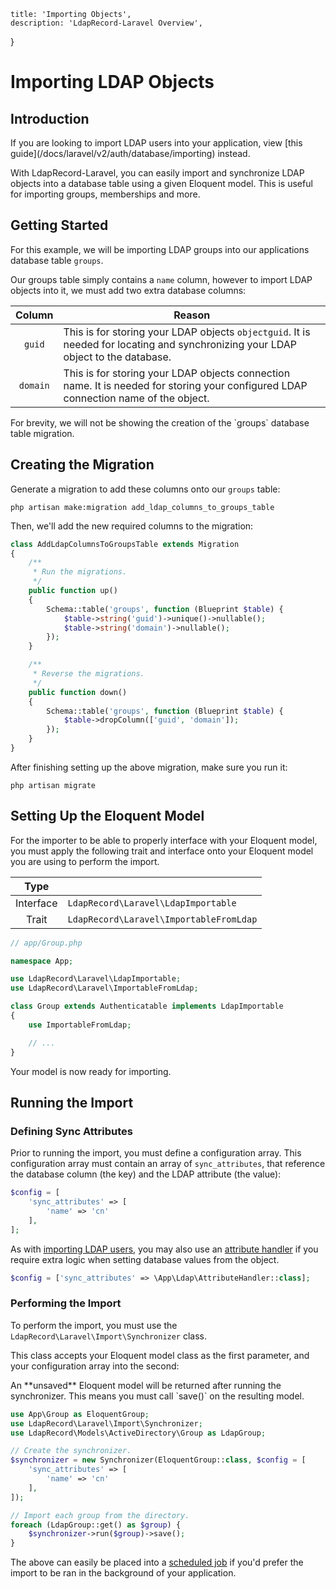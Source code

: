     title: 'Importing Objects',
    description: 'LdapRecord-Laravel Overview',
}


# Importing LDAP Objects

## Introduction

<Note>
If you are looking to import LDAP users into your application,
view [this guide](/docs/laravel/v2/auth/database/importing) instead.
</Note>

With LdapRecord-Laravel, you can easily import and synchronize LDAP objects into a database table
using a given Eloquent model. This is useful for importing groups, memberships and more.

## Getting Started

For this example, we will be importing LDAP groups into our applications database table `groups`.

Our groups table simply contains a `name` column, however to import LDAP objects into it,
we must add two extra database columns:

|  Column  | Reason                                                                                                                              |
| :------: | ----------------------------------------------------------------------------------------------------------------------------------- |
|  `guid`  | This is for storing your LDAP objects `objectguid`. It is needed for locating and synchronizing your LDAP object to the database.   |
| `domain` | This is for storing your LDAP objects connection name. It is needed for storing your configured LDAP connection name of the object. |

<Note>
For brevity, we will not be showing the creation of the `groups` database table migration.
</Note>

## Creating the Migration

Generate a migration to add these columns onto our `groups` table:

```text
php artisan make:migration add_ldap_columns_to_groups_table
```

Then, we'll add the new required columns to the migration:

```php
class AddLdapColumnsToGroupsTable extends Migration
{
    /**
     * Run the migrations.
     */
    public function up()
    {
        Schema::table('groups', function (Blueprint $table) {
            $table->string('guid')->unique()->nullable();
            $table->string('domain')->nullable();
        });
    }

    /**
     * Reverse the migrations.
     */
    public function down()
    {
        Schema::table('groups', function (Blueprint $table) {
            $table->dropColumn(['guid', 'domain']);
        });
    }
}
```

After finishing setting up the above migration, make sure you run it:

```text
php artisan migrate
```

## Setting Up the Eloquent Model

For the importer to be able to properly interface with your Eloquent model, you must apply the
following trait and interface onto your Eloquent model you are using to perform the import.

|   Type    |                                         |
| :-------: | --------------------------------------- |
| Interface | `LdapRecord\Laravel\LdapImportable`     |
|   Trait   | `LdapRecord\Laravel\ImportableFromLdap` |

```php
// app/Group.php

namespace App;

use LdapRecord\Laravel\LdapImportable;
use LdapRecord\Laravel\ImportableFromLdap;

class Group extends Authenticatable implements LdapImportable
{
    use ImportableFromLdap;

    // ...
}
```

Your model is now ready for importing.

## Running the Import

### Defining Sync Attributes

Prior to running the import, you must define a configuration array. This configuration array must contain an
array of `sync_attributes`, that reference the database column (the key) and the LDAP attribute (the value):

```php
$config = [
    'sync_attributes' => [
        'name' => 'cn'
    ],
];
```

As with [importing LDAP users](/docs/laravel/v2/auth/database/importing), you may also use an [attribute handler](/docs/laravel/v2/auth/database/configuration/#attribute-handlers)
if you require extra logic when setting database values from the object.

```php
$config = ['sync_attributes' => \App\Ldap\AttributeHandler::class];
```

### Performing the Import

To perform the import, you must use the `LdapRecord\Laravel\Import\Synchronizer` class.

This class accepts your Eloquent model class as the first parameter, and your configuration array into the second:

<Important>
An **unsaved** Eloquent model will be returned after running
the synchronizer. This means you must call `save()` on the resulting model.
</Important>

```php
use App\Group as EloquentGroup;
use LdapRecord\Laravel\Import\Synchronizer;
use LdapRecord\Models\ActiveDirectory\Group as LdapGroup;

// Create the synchronizer.
$synchronizer = new Synchronizer(EloquentGroup::class, $config = [
    'sync_attributes' => [
        'name' => 'cn'
    ],
]);

// Import each group from the directory.
foreach (LdapGroup::get() as $group) {
    $synchronizer->run($group)->save();
}
```

The above can easily be placed into a [scheduled job](https://laravel.com/docs/scheduling)
if you'd prefer the import to be ran in the background of your application.
